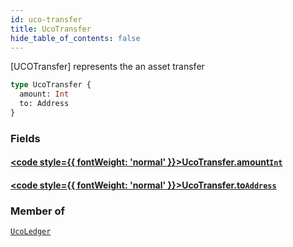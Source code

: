 ```yaml
---
id: uco-transfer
title: UcoTransfer
hide_table_of_contents: false
---
```








[UCOTransfer] represents the an asset transfer

```graphql
type UcoTransfer {
  amount: Int
  to: Address
}
```


### Fields

#### [<code style={{ fontWeight: 'normal' }}>UcoTransfer.<b>amount</b></code>](#)<Bullet />[`Int`](/build/api/schema/scalars/int) <Badge class="secondary" text="scalar"/>
> 
> 

#### [<code style={{ fontWeight: 'normal' }}>UcoTransfer.<b>to</b></code>](#)<Bullet />[`Address`](/build/api/schema/scalars/address) <Badge class="secondary" text="scalar"/>
> 
> 



### Member of

[`UcoLedger`](/build/api/schema/objects/uco-ledger)  <Badge class="secondary" text="object"/>



